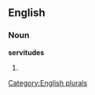 ==English==

===Noun===
'''servitudes'''

# {{plural of|[[servitude]]}}

[[Category:English plurals]]